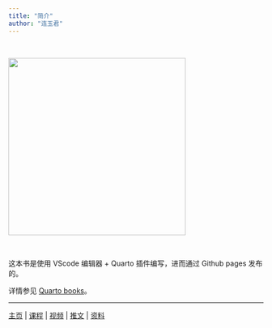 ```yaml
---
title: "简介"
author: "连玉君"
---
```


 

<img src="images/book-front.png" width="350"/>

&emsp;

这本书是使用 VScode 编辑器 + Quarto 插件编写，进而通过 Github pages 发布的。

详情参见 [Quarto books](<https://lianxhcn.github.io/quarto_book/>)。 

---

[主页](https://www.lianxh.cn) | [课程](https://www.lianxh.cn/details/17.html) | [视频](https://lianxh-class.cn/) | [推文](https://www.lianxh.cn/blogs/all.html) | [资料](https://www.lianxh.cn/share.html)